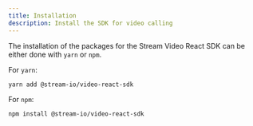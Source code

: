 ```yaml
---
title: Installation
description: Install the SDK for video calling
---
```


The installation of the packages for the Stream Video React SDK can be either done with `yarn` or `npm`.

For `yarn`:

```
yarn add @stream-io/video-react-sdk
```

For `npm`:

```
npm install @stream-io/video-react-sdk
```
